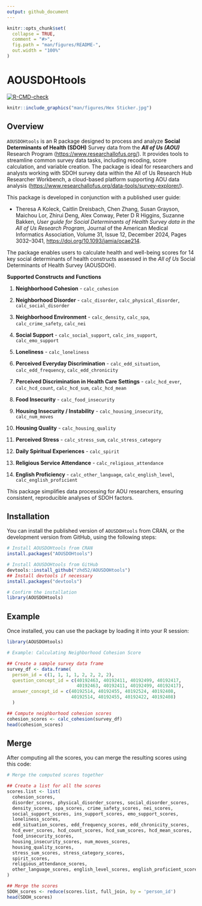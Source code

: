```yaml
---
output: github_document
---
```


<!-- README.md is generated from README.Rmd. Please edit that file -->

```r
knitr::opts_chunk$set(
  collapse = TRUE,
  comment = "#>",
  fig.path = "man/figures/README-",
  out.width = "100%"
)
```

# AOUSDOHtools

<!-- badges: start -->

[![R-CMD-check](https://github.com/zhd52/AOUSDOHtools/actions/workflows/R-CMD-check.yaml/badge.svg)](https://github.com/zhd52/AOUSDOHtools/actions/workflows/R-CMD-check.yaml)

<!-- badges: end -->

```r
knitr::include_graphics("man/figures/Hex Sticker.jpg")
```

## Overview

`AOUSDOHtools` is an R package designed to process and analyze **Social Determinants of Health (SDOH)** Survey data from the ***All of Us (AOU)*** Research Program (<https://www.researchallofus.org/>). It provides tools to streamline common survey data tasks, including recoding, score calculation, and variable creation. The package is ideal for researchers and analysts working with SDOH survey data within the All of Us Research Hub Researcher Workbench, a cloud-based platform supporting AOU data analysis (<https://www.researchallofus.org/data-tools/survey-explorer/>).

This package is developed in conjunction with a published user guide:

-   Theresa A Koleck, Caitlin Dreisbach, Chen Zhang, Susan Grayson, Maichou Lor, Zhirui Deng, Alex Conway, Peter D R Higgins, Suzanne Bakken, *User guide for Social Determinants of Health Survey data in the All of Us Research Program*, Journal of the American Medical Informatics Association, Volume 31, Issue 12, December 2024, Pages 3032–3041, <https://doi.org/10.1093/jamia/ocae214>.

The package enables users to calculate health and well-being scores for 14 key social determinants of health constructs assessed in the *All of Us* Social Determinants of Health Survey (AOUSDOH).

**Supported Constructs and Functions**

1.  **Neighborhood Cohesion** - `calc_cohesion`

2.  **Neighborhood Disorder** - `calc_disorder`, `calc_physical_disorder`, `calc_social_disorder`

3.  **Neighborhood Environment** - `calc_density`, `calc_spa`, `calc_crime_safety`, `calc_nei`

4.  **Social Support** - `calc_social_support`, `calc_ins_support`, `calc_emo_support`

5.  **Loneliness** - `calc_loneliness`

6.  **Perceived Everyday Discrimination** - `calc_edd_situation`, `calc_edd_frequency`, `calc_edd_chronicity`

7.  **Perceived Discrimination in Health Care Settings** - `calc_hcd_ever`, `calc_hcd_count`, `calc_hcd_sum`, `calc_hcd_mean`

8.  **Food Insecurity** - `calc_food_insecurity`

9.  **Housing Insecurity / Instability** - `calc_housing_insecurity`, `calc_num_moves`

10. **Housing Quality** - `calc_housing_quality`

11. **Perceived Stress** - `calc_stress_sum`, `calc_stress_category`

12. **Daily Spiritual Experiences** - `calc_spirit`

13. **Religious Service Attendance** - `calc_religious_attendance`

14. **English Proficiency** - `calc_other_language`, `calc_english_level`, `calc_english_proficient`

This package simplifies data processing for AOU researchers, ensuring consistent, reproducible analyses of SDOH factors.

## Installation

You can install the published version of `AOUSDOHtools` from CRAN, or the development version from GitHub, using the following steps:

```r
# Install AOUSDOHtools from CRAN
install.packages("AOUSDOHtools")

# Install AOUSDOHtools from GitHub
devtools::install_github("zhd52/AOUSDOHtools")
## Install devtools if necessary
install.packages("devtools")

# Confirm the installation
library(AOUSDOHtools)
```

## Example

Once installed, you can use the package by loading it into your R session:

```r
library(AOUSDOHtools)

# Example: Calculating Neighborhood Cohesion Score

## Create a sample survey data frame
survey_df <- data.frame(
  person_id = c(1, 1, 1, 1, 2, 2, 2, 2),
  question_concept_id = c(40192463, 40192411, 40192499, 40192417,
                          40192463, 40192411, 40192499, 40192417),
  answer_concept_id = c(40192514, 40192455, 40192524, 40192408,
                        40192514, 40192455, 40192422, 40192408)
  )

## Compute neighborhood cohesion scores
cohesion_scores <- calc_cohesion(survey_df)
head(cohesion_scores)
```

## Merge

After computing all the scores, you can merge the resulting scores using this code:

```r
# Merge the computed scores together

## Create a list for all the scores
scores.list <- list(
  cohesion_scores,                                                       ### Neighborhood Cohesion
  disorder_scores, physical_disorder_scores, social_disorder_scores,     ### Neighborhood Disorder 
  density_scores, spa_scores, crime_safety_scores, nei_scores,           ### Neighborhood Environment
  social_support_scores, ins_support_scores, emo_support_scores,         ### Social Support 
  loneliness_scores,                                                     ### Loneliness
  edd_situation_scores, edd_frequency_scores, edd_chronicity_scores,     ### Perceived Everyday Discrimination
  hcd_ever_scores, hcd_count_scores, hcd_sum_scores, hcd_mean_scores,    ### Perceived Discrimination in Health Care Settings
  food_insecurity_scores,                                                ### Food Insecurity
  housing_insecurity_scores, num_moves_scores,                           ### Housing Insecurity / Instability
  housing_quality_scores,                                                ### Housing Quality
  stress_sum_scores, stress_category_scores,                             ### Perceived Stress
  spirit_scores,                                                         ### Daily Spiritual Experiences
  religious_attendance_scores,                                           ### Religious Service Attendance
  other_language_scores, english_level_scores, english_proficient_scores ### English Proficiency
)

## Merge the scores
SDOH_scores <- reduce(scores.list, full_join, by = 'person_id')
head(SDOH_scores)
```
